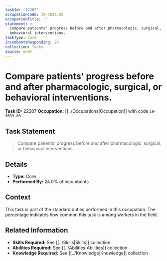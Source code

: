 ```yaml
---
taskId: '22207'
occupationCode: 19-3039.03
occupationTitle: ''
statement: >-
  Compare patients' progress before and after pharmacologic, surgical, or
  behavioral interventions.
taskType: Core
incumbentsResponding: 24
collection: Tasks
source: onet
---
```

# Compare patients' progress before and after pharmacologic, surgical, or behavioral interventions.

**Task ID:** 22207
**Occupation:** [[../Occupations|Occupation]] with code `19-3039.03`

## Task Statement

> Compare patients' progress before and after pharmacologic, surgical, or behavioral interventions.

## Details

- **Type:** Core
- **Performed By:** 24.0% of incumbents

## Context

This task is part of the standard duties performed in this occupation. The percentage indicates how common this task is among workers in the field.

## Related Information

- **Skills Required:** See [[../Skills|Skills]] collection
- **Abilities Required:** See [[../Abilities|Abilities]] collection
- **Knowledge Required:** See [[../Knowledge|Knowledge]] collection
